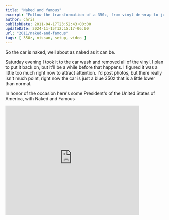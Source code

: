 ```yaml
---
title: "Naked and famous"
excerpt: "Follow the transformation of a 350z, from vinyl de-wrap to just a regular blue car. Join the journey while it temporarily stays 'naked'."
author: chris
publishDate: 2011-04-17T23:52:43+00:00
updateDate: 2024-11-15T12:15:17-06:00
url: "2011/naked-and-famous"
tags: [ 350z, nissan, setup, video ]
---
```


So the car is naked, well about as naked as it can be.

Saturday evening I took it to the car wash and removed all of the vinyl. I plan to put it back on, but it'll be a while before that happens. I figured it was a little too much right now to attract attention. I'd post photos, but there really isn't much point, right now the car is just a blue 350z that is a little lower than normal.

In honor of the occasion here's some President's of the United States of America, with Naked and Famous

<iframe title="YouTube video player" height="349" src="https://www.youtube.com/embed/GHPkLuVBQ1Y?rel=0&amp;hd=1" frameborder="0" width="425" allowfullscreen="allowfullscreen"></iframe>

<YouTubeEmbed videoId="GHPkLuVBQ1Y" title="Naked and famous" publishDate="2011-04-17T23:52:43+00:00" description="Saturday evening I took it to the car wash and removed all of the vinyl. I plan to put it back on, but it'll be a while before that happens. I figured it was a little too much right now to attract attention." />

